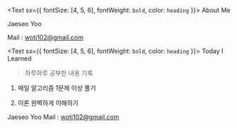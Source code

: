 <Text sx={{ fontSize: [4, 5, 6], fontWeight: `bold`, color: `heading` }}>
  About Me
</Text>

Jaeseo Yoo

Mail : wotj102@gmail.com

<Text sx={{ fontSize: [4, 5, 6], fontWeight: `bold`, color: `heading` }}>
  Today I Learned
</Text>

> 하루하루 공부한 내용 기록 

  1. 매일 알고리즘 1문제 이상 풀기

  2. 이론 완벽하게 이해하기

Jaeseo Yoo
Mail : wotj102@gmail.com